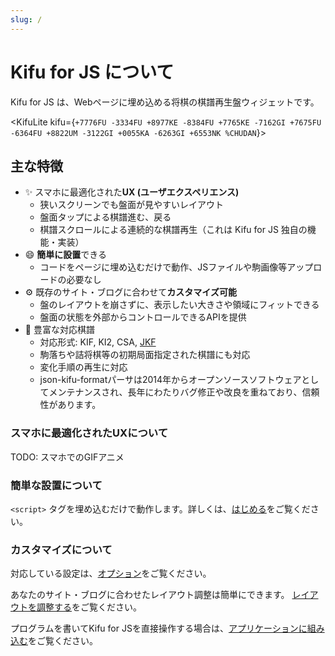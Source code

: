 ```yaml
---
slug: /
---
```


# Kifu for JS について

Kifu for JS は、Webページに埋め込める将棋の棋譜再生盤ウィジェットです。

<!-- TODO: replace with a beautiful position -->
<KifuLite kifu={`
+7776FU
-3334FU
+8977KE
-8384FU
+7765KE
-7162GI
+7675FU
-6364FU
+8822UM
-3122GI
+0055KA
-6263GI
+6553NK
%CHUDAN
`}>
</KifuLite>

## 主な特徴

* ✨ スマホに最適化された**UX (ユーザエクスペリエンス)**
  * 狭いスクリーンでも盤面が見やすいレイアウト
  * 盤面タップによる棋譜進む、戻る
  * 棋譜スクロールによる連続的な棋譜再生（これは Kifu for JS 独自の機能・実装）
* 😄 **簡単に設置**できる
  * コードをページに埋め込むだけで動作、JSファイルや駒画像等アップロードの必要なし
* ⚙️ 既存のサイト・ブログに合わせて**カスタマイズ可能**
  * 盤のレイアウトを崩さずに、表示したい大きさや領域にフィットできる
  * 盤面の状態を外部からコントロールできるAPIを提供
* 🦾 豊富な対応棋譜
  * 対応形式: KIF, KI2, CSA, [JKF](https://github.com/na2hiro/Kifu-for-JS/tree/master/packages/json-kifu-format)
  * 駒落ちや詰将棋等の初期局面指定された棋譜にも対応
  * 変化手順の再生に対応
  * json-kifu-formatパーサは2014年からオープンソースソフトウェアとしてメンテナンスされ、長年にわたりバグ修正や改良を重ねており、信頼性があります。

### スマホに最適化されたUXについて

TODO: スマホでのGIFアニメ

### 簡単な設置について

`<script>` タグを埋め込むだけで動作します。詳しくは、[はじめる](/docs/getting-started)をご覧ください。

### カスタマイズについて

対応している設定は、[オプション](./options)をご覧ください。

あなたのサイト・ブログに合わせたレイアウト調整は簡単にできます。 [レイアウトを調整する](./adjusting-layout)をご覧ください。

プログラムを書いてKifu for JSを直接操作する場合は、[アプリケーションに組み込む](./integrating-with-app)をご覧ください。
